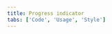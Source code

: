 ```yaml
---
title: Progress indicator
tabs: ['Code', 'Usage', 'Style']
---
```


<ComponentCode
    name="Progress indicator"
    component="progress-indicator"
    variation="progress-indicator"
    hasReactVersion
    hasVueVersion="progress--default"
    >
</ComponentCode>
<ComponentCode
    name="Progress indicator vertical"
    component="progress-indicator"
    variation="progress-indicator--vertical"
    hasReactVersion
    >
</ComponentCode>
<ComponentDocs component="progress-indicator" ></ComponentDocs>
